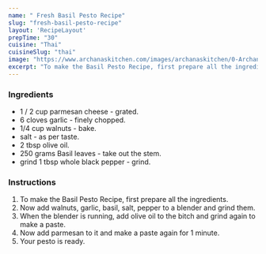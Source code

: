---
name: " Fresh Basil Pesto Recipe"
slug: "fresh-basil-pesto-recipe"
layout: 'RecipeLayout'
prepTime: "30"
cuisine: "Thai"
cuisineSlug: "thai"
image: "https://www.archanaskitchen.com/images/archanaskitchen/0-Archanas-Kitchen-Recipes/2016/1-Archana/Fresh_Basil_Pesto_Recipe-1_1600.jpg"
excerpt: "To make the Basil Pesto Recipe, first prepare all the ingredients"
---

### Ingredients

-  1 / 2 cup parmesan cheese - grated.
-  6 cloves garlic - finely chopped.
-  1/4 cup walnuts - bake.
-  salt - as per taste.
-  2 tbsp olive oil.
- 250 grams Basil leaves - take out the stem.
-  grind 1 tbsp whole black pepper - grind.

### Instructions

1. To make the Basil Pesto Recipe, first prepare all the ingredients.
1. Now add walnuts, garlic, basil, salt, pepper to a blender and grind them.
1. When the blender is running, add olive oil to the bitch and grind again to make a paste.
1. Now add parmesan to it and make a paste again for 1 minute.
1. Your pesto is ready.
